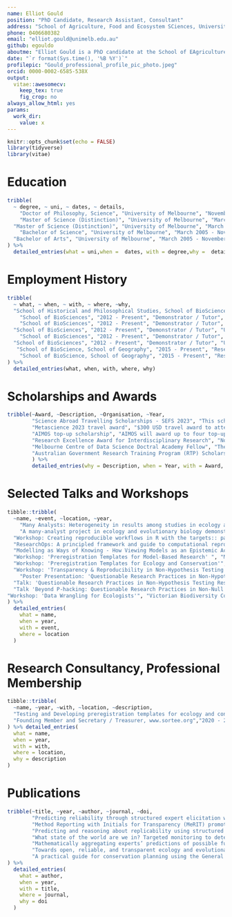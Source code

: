 ```yaml
---
name: Elliot Gould
position: "PhD Candidate, Research Assistant, Consultant"
address: "School of Agriculture, Food and Ecosystem SCiences, University of Melbourne"
phone: 0406680382
email: "elliot.gould@unimelb.edu.au"
github: egouldo
aboutme: "Elliot Gould is a PhD candidate at the School of EAgriculture, Food and Ecosystem Sciences, and a Quantitative Research Assistant on the [repliCATS project](replicats.research.unimelb.edu.au/) at the School of History and Philosophical Studies, University of Melbourne. Their PhD investigates the transparency and reproducibility of ecological models in applied ecology and conservation decision-making. In their role as a Quantitative Research Assistant, Elliot managed a small team of researchers to develop a data provisioning platform for the repliCATS project, and taken lead responsibility for data management, as well as contributing to research on metascience. They have an enthusiasm for teaching and skill-sharing, particularly with regard to building a strong community of practice in emerging open-science methodology and computational biology within ecology and conservation. Elliot's research seeks to use data science techniques to advance the open-science movement by improving transparency and reproducibility, focussing on ecology and conservation Science. Other research interests include decision-theory, Structured Decision Making, and plant ecology (especially grasslands of the Victorian Volcanic Plains)."
date: "`r format(Sys.time(), '%B %Y')`"
profilepic: "Gould_professional_profile_pic_photo.jpeg"
orcid: 0000-0002-6585-538X
output: 
  vitae::awesomecv:
    keep_tex: true
    fig_crop: no
always_allow_html: yes
params:
  work_dir:
    value: x
---
```


```r
knitr::opts_chunk$set(echo = FALSE)
library(tidyverse)
library(vitae)
```

# Education

```r
tribble(
  ~ degree, ~ uni, ~ dates, ~ details,
    "Doctor of Philosophy, Science", "University of Melbourne", "November 2017 - Present", "Thesis Title: Reproducibility and Transparency of Ecological Models in Applied Ecology and Conservation Science",
    "Master of Science (Distinction)", "University of Melbourne", "March 2012 - December 2015", "Research Training Degree, with 70% original research and 30% coursework. Course Weighted Average Mark: 82.312",
  "Master of Science (Distinction)", "University of Melbourne", "March 2012 - December 2015", "Thesis Title: Managing Grasslands with Models: Resolving uncertainty and allocating effort among a suite of sites.",
    "Bachelor of Science", "University of Melbourne", "March 2005 - November 2011", "Major in Ecology, First Class Honours Average",
  "Bachelor of Arts", "University of Melbourne", "March 2005 - November 2011", "Major in Indonesian, First Class Honours Average"
) %>% 
  detailed_entries(what = uni,when =  dates, with = degree,why =  details) 
```

# Employment History

```r
tribble(
  ~ what, ~ when, ~ with, ~ where, ~why,
  "School of Historical and Philosophical Studies, School of BioSciences", "February 2019 - Present", "Quantitative Research Assistant - repliCATS, SCORE Program", "University of Melbourne", "Systematising Confidence in Open Research and Evidence (SCORE) is a Research Program initiated by the Defense Advanced Research Projects Agency  (DARPA) that aims to develop and deploy automated tools to assign 'confidence scores' to Social and Behavioural research results and claims in light of recent evidence about the 'Replication Crisis' besetting Science. The repliCATS project is one team within the SCORE project, based in Melbourne. In this role, Elliot lead a small team within the repliCATS project to build data analysis software and infrastructure to manage and deliver data products to internal teams and external partners. Research components of the role include modelling to investigate predictors of replication success.",
    "School of BioSciences", "2012 - Present", "Demonstrator / Tutor", "University of Melbourne", "Environmental Risk Assessment: 2016, 2017, 2018, 2022, 2023",
    "School of BioSciences", "2012 - Present", "Demonstrator / Tutor", "University of Melbourne", "Vegetation Management and Conservation, 2018, 2019. In addition to demonstrating, I co-developed a teaching and learning module, and developed and delivered a workshop teaching the basics of data-science in R using data collected by the students.",
  "School of BioSciences", "2012 - Present", "Demonstrator / Tutor", "University of Melbourne", "Applied Ecology: 2014, 2015.",
    "School of BioSciences", "2012 - Present", "Demonstrator / Tutor", "University of Melbourne", "Ecology: 2014.",
  "School of BioSciences", "2012 - Present", "Demonstrator / Tutor", "University of Melbourne", "Biology of Cells and Organisms: 2012, 2013, 2014, 2015.",
   "School of BioScience, School of Geography", "2015 - Present", "Research Assistant, Various Roles", "University of Melbourne", "National Environmental Science Programme, Threatened Species Recovery Hub: Conservation actions for Threatened Ecological Communities.",
    "School of BioScience, School of Geography", "2015 - Present", "Research Assistant, Various Roles", "University of Melbourne", "Various plant ecology and Structured Decision Making projects, involving: data analysis and visualisations, building shiny Apps, model building and testing."
) %>% 
  detailed_entries(what, when, with, where, why)
```

# Scholarships and Awards

```r
tribble(~Award, ~Description, ~Organisation, ~Year,
        "Science Abroad Travelling Scholarships - SEFS 2023", "This scholarship supports PhD students in the Faculty of Science undertaking travel to attend conferences, fieldwork, etc. as part of a Study Away request. Awarded $2000.", "University of Melbourne, Faculty of Science", "2023",
        "Metascience 2023 travel award", "$300 USD travel award to attend the Metascience 2023 conference in Washington, D.C", "Organisation", "2023",
        "AIMOS top-up scholarship", "AIMOS will award up to four top-up scholarships per year to PhD or Masters students working on a meta-research project.", "Association for Interdisciplinary Metaresearch and Open Science (AIMOS)", "2022",
        "Research Excellence Award for Interdisciplinary Research", "Nominees will have been collaborators in interdisciplinary research of outstanding influence, that is, the establishment of new, or advancing of existing, collaborations and programs that draw on multiple disciplines typically involving multiple faculties or schools.", "University of Melbourne", "2022",
        "Melbourne Centre of Data Science Doctral Academy Fellow", "The MCDS Doctoral Academy aims to bring together a campus wide multi-disciplinary cohort of PhD students (MCDS Doctoral Academy Fellows) to share their research, domain challenges and thoughts around the use, implementation and application of data science in their fields.", "Melbourne Centre for Data Science, University of Melbourne", "2021",
        "Australian Government Research Training Program (RTP) Scholarship", "Awarded to high-achieving students undertaking graduate research at the University of Melbourne.", "The University of Melbourne", "2017 - Current",
        ) %>% 
        detailed_entries(why = Description, when = Year, with = Award, what = Organisation)
```

# Selected Talks and Workshops

```r
tibble::tribble(
  ~name, ~event, ~location, ~year,
    "Many Analysts: Heterogeneity in results among studies in ecology and evolutionary biology", "Invited speaker Mini-note Panel: Association for Interdisciplinary Metaresearch and Open Science Conference", "Melbourne, Australia", 2022,
    "A many-analyst project in ecology and evolutionary biology demonstrates heterogeneity driven by analysts’ decisions and generates new questions about variability in this heterogeneity ", "Big Team Science Conference", "Global - Online", 2022,
  "Workshop: Creating reproducible workflows in R with the targets:: package", "Society for Open Reliable and Transparent Ecology and Evoluation Workshop Series", "Online - Oceania", 2022,
  "ResearchOps: A principled framework and guide to computational reproducibility,", "Association for Interdisciplinary Metaresearch and Open Science Conference", "Melbourne, Australia", 2021,
  "Modelling as Ways of Knowing - How Viewing Models as an Epistemic Activity is useful in Ecology", "Association for Interdisciplinary Metaresearch and Open Science Conference", "Melbourne, Australia", 2021,
  "Workshop: 'Preregistration Templates for Model-Based Research' ", "Model Based Research and Reproducibility Workshop", "Centre for Open Science, Virgina, USA", 2020,
  "Workshop: 'Preregistration Templates for Ecology and Conservation'", "Department of Land Water & Planning", "Melbourne", 2020,
  "Workshop: 'Transparency & Reproducibility in Non-Hypothesis Testing Research' ", "Society for the Improvement of Psychological Sciences", "Rotterdam", 2019,
    "Poster Presentation: 'Questionable Research Practices in Non-Hypothesis Testing Research' ", "MetaScience Symposium & Association for Interdisciplinary Meta-Research and Open Science Conference", "San Francisco & Melbourne", 2019,
  "Talk: 'Questionable Research Practices in Non-Hypothesis Testing Research' ", "Credibility Revolution 2018", "Melbourne", 2018,
  "Talk 'Beyond P-hacking: Questionable Research Practices in Non-Null Hypothesis Significance Testing' ", "UQ Open Science Conference", "Brisbane", 2018,
"Workshop: 'Data Wrangling for Ecologists'", "Victorian Biodiversity Conference", "Melbourne", 2017
) %>% 
  detailed_entries(
    what = name,
    when = year,
    with = event,
    where = location
  )


```

# Research Consultancy, Professional Membership

```r
tibble::tribble(
  ~name, ~year, ~with, ~location, ~description,
  "Testing and Developing preregistration templates for ecology and conservation using a case study of environmental flows management in Victoria, Australia", "March 2020 - Present", "Department of Environment Land Water & Planning", "Consultancy", "This research consultancy contributes to Elliot's PhD. This work involved the design and delivery of a collaborative workshop with DELWP in order to develop preregistration templates and methodology relevant to ecological modelling, in particular within decision-making and applied contexts.",
  "Founding Member and Secretary / Treasurer, www.sortee.org","2020 - 2022, 2023", "Society for Open, Reliable, and Transparent Ecology and Evolutionary Biology (SORTEE)", "Professional Membership", "SORTEE is a service organization which brings together researchers working to improve reliability and transparency through cultural and institutional changes in ecology, evolutionary biology, and related fields broadly defined. Anyone interested in improving research in these disciplines is welcome to join, regardless of experience. The society is international in scope, membership, and objectives. Elliot is a founding member and co-chair of the executive committee."
) %>% detailed_entries(
  what = name,
  when = year,
  with = with,
  where = location,
  why = description
)
```

# Publications

```r
tribble(~title, ~year, ~author, ~journal, ~doi,
        "Predicting reliability through structured expert elicitation with the repliCATS (Collaborative Assessments for Trustworthy Science) process", "2023","Hannah Fraser, Martin Bush, Bonnie C. Wintle, Fallon Mody, Eden T. Smith, Anca M. Hanea, Elliot Gould, Victoria Hemming, Daniel G. Hamilton, Libby Rumpff, David P. Wilkinson, Ross Pearson, Felix Singleton Thorn, Raquel Ashton, Aaron Willcox, Charles T. Gray, Andrew Head, Melissa Ross, Rebecca Groenewegen, Alexandru Marcoci, Ans Vercammen, Timothy H. Parker, Rink Hoekstra, Shinichi Nakagawa, David R. Mandel, Don van Ravenzwaaij, Marissa McBride, Richard O. Sinnott, Peter Vesk, Mark Burgman, Fiona Fidler", "PLOS ONE", "https://doi.org/10.1371/journal.pone.0274429",
        "Method Reporting with Initials for Transparency (MeRIT) promotes more granularity and accountability for author contributions", "2023",  "Shinichi Nakagawa, Edward Ivimey-Cook, Matthew J. Grainger, Rose E. O’Dea, Samantha Burke, Szymon M. Drobniak, Elliot Gould, Erin L. Macartney, April Robin Martinig, Matthieu Paquet, Kyle Morrison, Joel L. Pick, Patrice Pottier, Lorenzo Ricolfi, David P. Wilkinson, Aaron Willcox, Coralie Williams, Laura A. B. Wilson, Saras M. Windecker, Yefeng Yang & Malgorzata Lagisz", "Nature Communications", "https://doi.org/10.1038/s41467-023-37039-1",
        "Predicting and reasoning about replicability using structured groups", "2023",  "Bonnie C. Wintle, Fallon Mody, Eden T. Smith, Anca M. Hanea, David P. Wilkinson, Victoria Hemming, Martin Bush, Hannah Fraser, Felix Singleton-Thorn, Marissa F. McBride, Elliot Gould, AndrewHead, Dan Hamilton, Libby Rumpff, Rink Hoekstra, Fiona Fidler", "Royal Society Open Science", "https://osf.io/preprints/metaarxiv/vtpmb/",
        "What state of the world are we in? Targeted monitoring to detect transitions in vegetation restoration projects", "2022", "Christopher Stuart Jones, Freya Mary Thomas, Damian Richard Michael, Hannah Fraser, Elliot Gould, Jim Begley, Jenny Wilson, Peter Anton Vesk, Libby Rumpff", "Ecological Applications", "https://doi.org/10.1002/eap.2728",
        "Mathematically aggregating experts’ predictions of possible futures", "2021",  "A. M. Hanea, D. P. Wilkinson, M. McBride, A. Lyon, D. van Ravenzwaaij, F. Singleton Thorn, C. Gray, D. R. Mandel, A. Willcox, E. Gould, E. T. Smith, F. Mody, M. Bush, F. Fidler, H. Fraser, B. C. Wintle", "PLOS ONE", "https://doi.org/10.1371/journal.pone.0256919",
        "Towards open, reliable, and transparent ecology and evolutionary biology", "2021",  "Rose E. O'Dea, Timothy H. Parker, Yung En Chee, Antica Culina, Szymon M. Drobniak, David H. Duncan, Fiona Fidler, Elliot Gould, Malika Ihle, Clint D. Kelly, Malgorzata Lagisz, Dominique G. Roche, Alfredo Sánchez-Tójar, David P. Wilkinson, Bonnie C. Wintle & Shinichi Nakagawa", "BMC Biology", "https://doi.org/10.1186/s12915-021-01006-3",
        "A practical guide for conservation planning using the General Ecosystem Model for Southern Australian Woodlands.", "2021", "Good, M., Fraser, H., Gould, E., Vesk, P., Rumpff, L.", "NESP Threatened Sprecies Recovery Hub Project 7.2, Brisbane", "https://www.nespthreatenedspecies.edu.au/media/yvlbs1tk/7-2-a-practical-guide-for-conservation-planning-using-the-general-ecosystem-model-for-southern-australian-woodlands_v3.pdf"
) %>% 
  detailed_entries(
    what = author,
    when = year,
    with = title,
    where = journal,
    why = doi
  )


```


